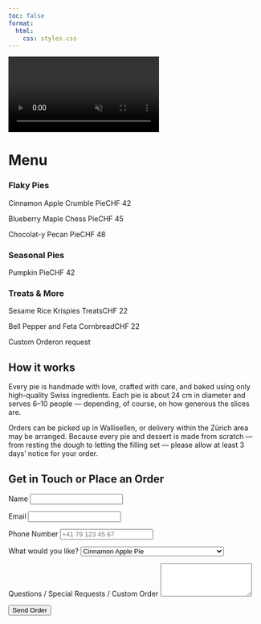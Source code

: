 ```yaml
---
toc: false
format: 
  html:
    css: styles.css
---
```


<div class="background-video-container">
  <video autoplay loop muted playsinline>
    <source src="Backgroundrotating.mp4" type="video/mp4">
    Your browser does not support the video tag.
  </video>
</div>
<div class="spacer-small"></div>

# Menu

<div class="menu-list">

  <h3>Flaky Pies</h3>
  <p><span class="item">Cinnamon Apple Crumble Pie</span><span class="dots"></span><span class="price">CHF 42</span></p>
  <p><span class="item">Blueberry Maple Chess Pie</span><span class="dots"></span><span class="price">CHF 45</span></p>
  <p><span class="item">Chocolat-y Pecan Pie</span><span class="dots"></span><span class="price">CHF 48</span></p>


  <h3>Seasonal Pies</h3>
  <p><span class="item">Pumpkin Pie</span><span class="dots"></span><span class="price">CHF 42</span></p>

  <h3>Treats & More</h3>
  <p><span class="item">Sesame Rice Krispies Treats</span><span class="dots"></span><span class="price">CHF 22</span></p>
  <p><span class="item">Bell Pepper and Feta Cornbread</span><span class="dots"></span><span class="price">CHF 22</span></p>
  <p><span class="item">Custom Order</span><span class="dots"></span><span class="price">on request</span></p>

</div>

## How it works
Every pie is handmade with love, crafted with care, and baked using only high-quality Swiss ingredients.
Each pie is about 24 cm in diameter and serves 6–10 people — depending, of course, on how generous the slices are.

Orders can be picked up in Wallisellen, or delivery within the Zürich area may be arranged.
Because every pie and dessert is made from scratch — from resting the dough to letting the filling set — please allow at least 3 days’ notice for your order.

<section id="order">
  <h1>Get in Touch or Place an Order</h1>
  <form action="https://formsubmit.co/marianna.rosso3@gmail.com" method="POST">
    
    <!-- Basic info -->
    <label for="name">Name</label>
    <input type="text" id="name" name="name" required>

    <label for="email">Email</label>
    <input type="email" id="email" name="email" required>

    <label for="phone">Phone Number</label>
    <input 
      type="tel" 
      id="phone" 
      name="phone" 
      pattern="[0-9+\s()-]{6,}" 
      placeholder="+41 79 123 45 67" 
      required
    >

    <!-- Order details -->
    <label for="product">What would you like?</label>
    <select id="product" name="product" required>
      <option value="Cinnamon Apple Pie">Cinnamon Apple Pie</option>
      <option value="Sweet Potato Casserole Pie">Sweet Potato Casserole Pie</option>
      <option value="Chocolat-y Pecan Pie">Chocolat-y Pecan Pie</option>
      <option value="Seasonal Pie">Seasonal Pie</option>
      <option value="Sesame Rice Krispies Treats">Sesame Rice Krispies Treats</option>
      <option value="Cornbread with Bell Pepper Cream and Feta">Cornbread with Bell Pepper Cream and Feta</option>
      <option value="Custom Order">Custom Order</option>
      <option value="Custom Order">Inquiry</option>
    </select>

    <label for="message">Questions / Special Requests / Custom Order</label>
    <textarea id="message" name="message" rows="4"></textarea>

    <!-- FormSubmit settings -->
    <input type="hidden" name="_subject" value="New Pie Order!">
    <input type="hidden" name="_captcha" value="false">

    <button type="submit">Send Order</button>
  </form>
</section>
